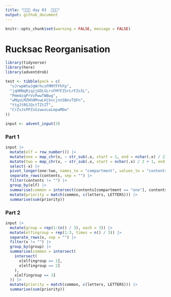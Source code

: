 ```yaml
---
title: "🎄🎄🎄 day 03  🎄🎄🎄"
output: github_document
---
```

```r
knitr::opts_chunk$set(warning = FALSE, message = FALSE)
```

# Rucksac Reorganisation

```r
library(tidyverse)
library(here)
library(adventdrob)
```

```r
test <- tibble(pack = c(
  "vJrwpWtwJgWrhcsFMMfFFhFp",
  "jqHRNqRjqzjGDLGLrsFMfFZSrLrFZsSL",
  "PmmdzqPrVvPwwTWBwg",
  "wMqvLMZHhHMvwLHjbvcjnnSBnvTQFn",
  "ttgJtRGJQctTZtZT",
  "CrZsJsPPZsGzwwsLwLmpwMDw"
))

input <- advent_input(3)
```

### Part 1

```r
input |>
  mutate(elf = row_number()) |>
  mutate(one = map_chr(x, ~ str_sub(.x, start = 1, end = nchar(.x) / 2))) |>
  mutate(two = map_chr(x, ~ str_sub(.x, start = nchar(.x) / 2 + 1, end = nchar(.x)))) |>
  select(-x) |>
  pivot_longer(one:two, names_to = "compartment", values_to = "contents") |>
  separate_rows(contents, sep = "") |>
  filter(contents != "") |>
  group_by(elf) |>
  summarise(common = intersect(contents[compartment == "one"], contents[compartment == "two"])) |>
  mutate(priority = match(common, c(letters, LETTERS))) |>
  summarise(sum(priority))
```

### Part 2

```r
input |>
  mutate(group = rep(1:(n() / 3), each = 3)) |>
  mutate(elfingroup = rep(1:3, times = n() / 3)) |>
  separate_rows(x, sep = "") |>
  filter(x != "") |>
  group_by(group) |>
  summarise(common = intersect(
    intersect(
      x[elfingroup == 1],
      x[elfingroup == 2]
    ),
    x[elfingroup == 3]
  )) |>
  mutate(priority = match(common, c(letters, LETTERS))) |>
  summarise(sum(priority))
```

